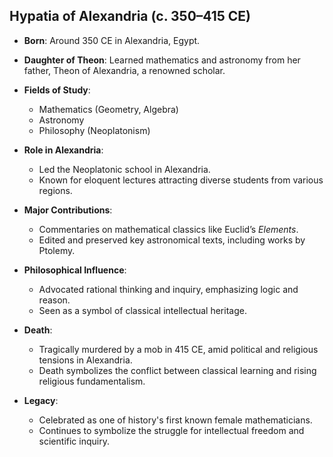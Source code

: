 
<div className="flex justify-center mt-0 mb-8">
  <MiniBio
    ghibliImage="https://i.postimg.cc/xTyKLvQk/hypatia.png"
    realImage="https://i.postimg.cc/6pWccWgX/hypatia.png"
    name="Hypatia"
    description="Philosopher & Astronomer"
  />
</div>


## Hypatia of Alexandria (c. 350–415 CE)

- **Born**: Around 350 CE in Alexandria, Egypt.
- **Daughter of Theon**: Learned mathematics and astronomy from her father, Theon of Alexandria, a renowned scholar.
- **Fields of Study**:
  - Mathematics (Geometry, Algebra)
  - Astronomy
  - Philosophy (Neoplatonism)

- **Role in Alexandria**:
  - Led the Neoplatonic school in Alexandria.
  - Known for eloquent lectures attracting diverse students from various regions.

- **Major Contributions**:
  - Commentaries on mathematical classics like Euclid’s *Elements*.
  - Edited and preserved key astronomical texts, including works by Ptolemy.

- **Philosophical Influence**:
  - Advocated rational thinking and inquiry, emphasizing logic and reason.
  - Seen as a symbol of classical intellectual heritage.

- **Death**:
  - Tragically murdered by a mob in 415 CE, amid political and religious tensions in Alexandria.
  - Death symbolizes the conflict between classical learning and rising religious fundamentalism.

- **Legacy**:
  - Celebrated as one of history's first known female mathematicians.
  - Continues to symbolize the struggle for intellectual freedom and scientific inquiry.